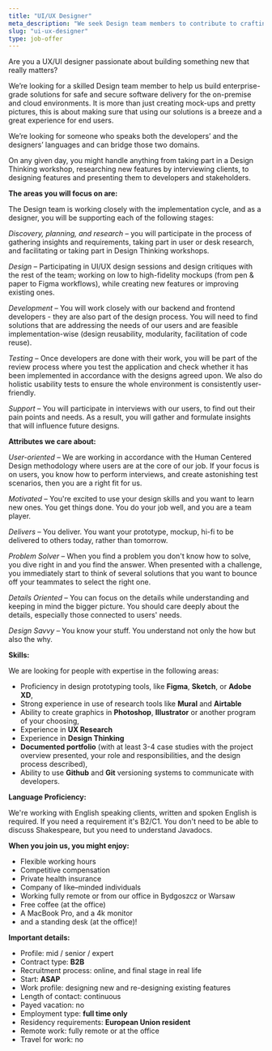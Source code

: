 ```yaml
---
title: "UI/UX Designer"
meta_description: "We seek Design team members to contribute to crafting enterprise-grade solutions for secure software delivery. Check our UI/UX Designer job opening."
slug: "ui-ux-designer"
type: job-offer
---
```

Are you a UX/UI designer passionate about building something new that really matters?

We’re looking for a skilled Design team member to help us build enterprise-grade solutions for safe and secure software delivery for the on-premise and cloud environments. It is more than just creating mock-ups and pretty pictures, this is about making sure that using our solutions is a breeze and a great experience for end users.

We’re looking for someone who speaks both the developers’ and the designers’ languages and can bridge those two domains.

On any given day, you might handle anything from taking part in a Design Thinking workshop, researching new features by interviewing clients, to designing features and presenting them to developers and stakeholders.

**The areas you will focus on are:**

The Design team is working closely with the implementation cycle, and as a designer, you will be supporting each of the following stages:

*Discovery, planning, and research* – you will participate in the process of gathering insights and requirements, taking part in user or desk research, and facilitating or taking part in Design Thinking workshops.

*Design* – Participating in UI/UX design sessions and design critiques with the rest of the team; working on low to high-fidelity mockups (from pen & paper to Figma workflows), while creating new features or improving existing ones.

*Development* – You will work closely with our backend and frontend developers - they are also part of the design process. You will need to find solutions that are addressing the needs of our users and are feasible implementation-wise (design reusability, modularity, facilitation of code reuse).

*Testing* – Once developers are done with their work, you will be part of the review process where you test the application and check whether it has been implemented in accordance with the designs agreed upon. We also do holistic usability tests to ensure the whole environment is consistently user-friendly.

*Support* – You will participate in interviews with our users, to find out their pain points and needs. As a result, you will gather and formulate insights that will influence future designs.

**Attributes we care about:**

*User-oriented* – We are working in accordance with the Human Centered Design methodology where users are at the core of our job. If your focus is on users, you know how to perform interviews, and create astonishing test scenarios, then you are a right fit for us.

*Motivated* – You're excited to use your design skills and you want to learn new ones. You get things done. You do your job well, and you are a team player.

*Delivers* – You deliver. You want your prototype, mockup, hi-fi to be delivered to others today, rather than tomorrow.

*Problem Solver* – When you find a problem you don't know how to solve, you dive right in and you find the answer. When presented with a challenge, you immediately start to think of several solutions that you want to bounce off your teammates to select the right one.

*Details Oriented* – You can focus on the details while understanding and keeping in mind the bigger picture. You should care deeply about the details, especially those connected to users' needs.

*Design Savvy* – You know your stuff. You understand not only the how but also the why.

**Skills:**

We are looking for people with expertise in the following areas:

* Proficiency in design prototyping tools, like **Figma**, **Sketch**, or **Adobe XD**,
* Strong experience in use of research tools like **Mural** and **Airtable**
* Ability to create graphics in **Photoshop**, **Illustrator** or another program of your choosing,
* Experience in **UX Research**
* Experience in **Design Thinking**
* **Documented portfolio** (with at least 3-4 case studies with the project overview presented, your role and responsibilities, and the design process described),
* Ability to use **Github** and **Git** versioning systems to communicate with developers.

**Language Proficiency:**

We're working with English speaking clients, written and spoken English is required. If you need a requirement it's B2/C1.
You don't need to be able to discuss Shakespeare, but you need to understand Javadocs.

**When you join us, you might enjoy:**

* Flexible working hours
* Competitive compensation
* Private health insurance
* Company of like–minded individuals
* Working fully remote or from our office in Bydgoszcz or Warsaw
* Free coffee (at the office)
* A MacBook Pro, and a 4k monitor
* and a standing desk (at the office)!

**Important details:**

* Profile: mid / senior / expert
* Contract type: **B2B**
* Recruitment process: online, and final stage in real life
* Start: **ASAP**
* Work profile: designing new and re-designing existing features
* Length of contact: continuous
* Payed vacation: no
* Employment type: **full time only**
* Residency requirements: **European Union resident**
* Remote work: fully remote or at the office
* Travel for work: no
